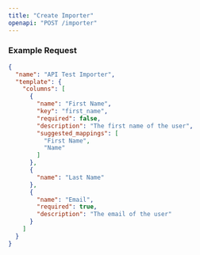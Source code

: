 ```yaml
---
title: "Create Importer"
openapi: "POST /importer"
---
```


### Example Request

```json
{
  "name": "API Test Importer",
  "template": {
    "columns": [
      {
        "name": "First Name",
        "key": "first_name",
        "required": false,
        "description": "The first name of the user",
        "suggested_mappings": [
          "First Name",
          "Name"
        ]
      },
      {
        "name": "Last Name"
      },
      {
        "name": "Email",
        "required": true,
        "description": "The email of the user"
      }
    ]
  }
}
```
